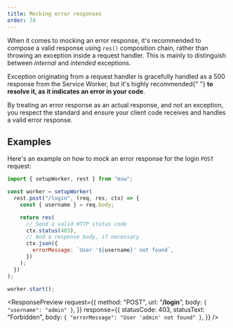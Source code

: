 ```yaml
---
title: Mocking error responses
order: 74
---
```


When it comes to mocking an error response, it's recommended to compose a valid response using `res()` composition chain, rather than throwing an exception inside a request handler. This is mainly to distinguish between _internal_ and _intended_ exceptions.

<Hint mode="warning">
  Exception originating from a request handler is gracefully handled as a 500
  response from the Service Worker, but it's highly recommended{" "}
  <strong>to resolve it, as it indicates an error in your code</strong>.
</Hint>

By treating an error response as an actual response, and not an exception, you respect the standard and ensure your client code receives and handles a valid error response.

## Examples

Here's an example on how to mock an error response for the login `POST` request:

```js showLineNumbers
import { setupWorker, rest } from "msw";

const worker = setupWorker(
  rest.post("/login", (req, res, ctx) => {
    const { username } = req.body;

    return res(
      // Send a valid HTTP status code
      ctx.status(403),
      // And a response body, if necessary
      ctx.json({
        errorMessage: `User '${username}' not found`,
      })
    );
  })
);

worker.start();
```

<ResponsePreview
  request={{
    method: "POST",
    url: "**/login**",
    body: `
{
  "username": "admin"
}
    `,
  }}
  response={{
    statusCode: 403,
    statusText: "Forbidden",
    body: `
{
  "errorMessage": "User 'admin' not found"
}
    `,
  }}
/>
